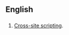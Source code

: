 ==English==

==={{initialism}}===
{{infl|en|initialism}}

# [[w:Cross-site scripting|Cross-site scripting]].